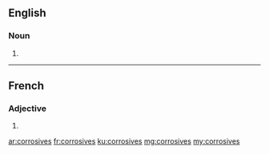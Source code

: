 ==English==

===Noun===
{{head|en|plural}}

# {{plural of|corrosive|lang=en|nocat=1}}

----

==French==

===Adjective===
{{fr-adj-form}} {{f-p}}

# {{feminine plural of|corrosif|lang=fr}}

[[ar:corrosives]]
[[fr:corrosives]]
[[ku:corrosives]]
[[mg:corrosives]]
[[my:corrosives]]
